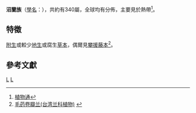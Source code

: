 {{Automatic Taxobox
| taxon = Malaxideae
| authority = Gattug
| subdivision_ranks = 屬
| subdivision =
* [[山珊瑚屬|山珊瑚屬]] ''Galeola''
* [[羊耳蒜屬|羊耳蒜屬]] ''Liparis''
* [[沼蘭屬|沼蘭屬]] ''Malaxis''
等
}}
'''沼蘭族'''（[[學名|學名]]：{{lang|la|Malaxideae}}），共約有340屬，全球均有分佈，主要見於熱帶<ref>[http://www.plant.ac.cn/latin/Orchidaceae/Liparis-resupinata-Ridl.htm 植物通]{{dead link|date=2018年3月 |bot=InternetArchiveBot |fix-attempted=yes }}</ref>。
== 特徵 ==
[[附生|附生]]或較少[[地生|地生]]或腐生[[草本|草本]]，偶爾見[[攀援藤本|攀援藤本]]<ref>[http://www.bioinfo.cn/db05/WhzwLankzwtp.php?action=view&id=1120 毛药卷瓣兰(台湾兰科植物)] {{webarchive|url=https://web.archive.org/web/20160305050157/http://www.bioinfo.cn/db05/WhzwLankzwtp.php?action=view&id=1120 |date=2016-03-05 }}</ref>。

==參考文獻==
{{reflist}}

{{植物小作品}}
{{Taxonbar}}
[[Category:樹蘭亞科|L]]
[[Category:蘭科|L]]
